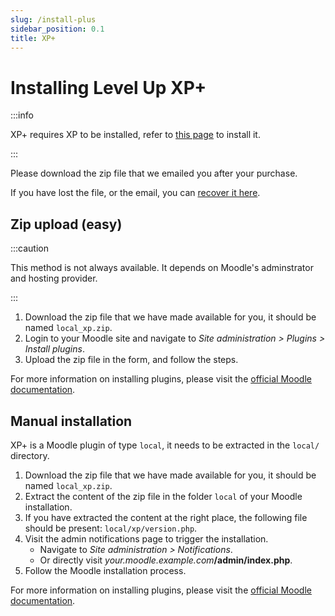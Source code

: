 ```yaml
---
slug: /install-plus
sidebar_position: 0.1
title: XP+
---
```


# Installing Level Up XP+

:::info

XP+ requires XP to be installed, refer to [this page](./index.mdx) to install it.

:::

Please download the zip file that we emailed you after your purchase.

If you have lost the file, or the email, you can [recover it here](https://levelup.plus/recover).

## Zip upload (easy)

:::caution

This method is not always available. It depends on Moodle's adminstrator and hosting provider.

:::

1. Download the zip file that we have made available for you, it should be named `local_xp.zip`.
2. Login to your Moodle site and navigate to _Site administration > Plugins > Install plugins_.
3. Upload the zip file in the form, and follow the steps.

For more information on installing plugins, please visit the [official Moodle documentation](https://docs.moodle.org/en/Installing_plugins).

## Manual installation

XP+ is a Moodle plugin of type `local`, it needs to be extracted in the `local/` directory.

1. Download the zip file that we have made available for you, it should be named `local_xp.zip`.
2. Extract the content of the zip file in the folder `local` of your Moodle installation.
3. If you have extracted the content at the right place, the following file should be present: `local/xp/version.php`.
4. Visit the admin notifications page to trigger the installation.
   - Navigate to _Site administration > Notifications_.
   - Or directly visit _your.moodle.example.com_**/admin/index.php**.
5. Follow the Moodle installation process.

For more information on installing plugins, please visit the [official Moodle documentation](https://docs.moodle.org/en/Installing_plugins).
